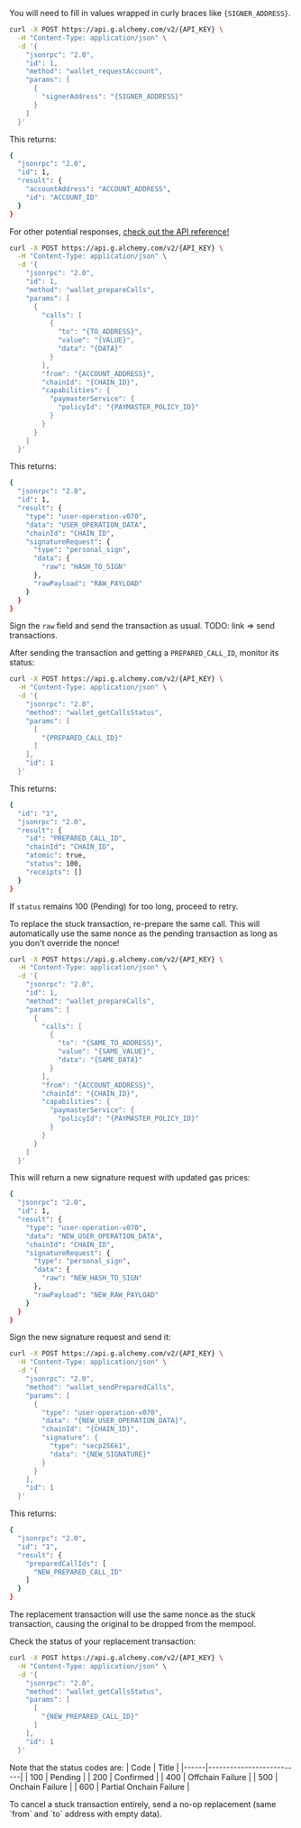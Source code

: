 You will need to fill in values wrapped in curly braces like `{SIGNER_ADDRESS}`.

<Steps>

<Step title="(If needed) Request an account">

```bash
curl -X POST https://api.g.alchemy.com/v2/{API_KEY} \
  -H "Content-Type: application/json" \
  -d '{
    "jsonrpc": "2.0",
    "id": 1,
    "method": "wallet_requestAccount",
    "params": [
      {
        "signerAddress": "{SIGNER_ADDRESS}"
      }
    ]
  }'
```

This returns:

```bash
{
  "jsonrpc": "2.0",
  "id": 1,
  "result": {
    "accountAddress": "ACCOUNT_ADDRESS",
    "id": "ACCOUNT_ID"
  }
}
```

For other potential responses, [check out the API reference!](https://www.alchemy.com/docs/wallets/api-reference/smart-wallets/wallet-api-endpoints/wallet-api-endpoints/wallet-request-account)

</Step>

<Step title="Send initial transaction">

```bash
curl -X POST https://api.g.alchemy.com/v2/{API_KEY} \
  -H "Content-Type: application/json" \
  -d '{
    "jsonrpc": "2.0",
    "id": 1,
    "method": "wallet_prepareCalls",
    "params": [
      {
        "calls": [
          {
            "to": "{TO_ADDRESS}",
            "value": "{VALUE}",
            "data": "{DATA}"
          }
        ],
        "from": "{ACCOUNT_ADDRESS}",
        "chainId": "{CHAIN_ID}",
        "capabilities": {
          "paymasterService": {
            "policyId": "{PAYMASTER_POLICY_ID}"
          }
        }
      }
    ]
  }'
```

This returns:

```bash
{
  "jsonrpc": "2.0",
  "id": 1,
  "result": {
    "type": "user-operation-v070",
    "data": "USER_OPERATION_DATA",
    "chainId": "CHAIN_ID",
    "signatureRequest": {
      "type": "personal_sign",
      "data": {
        "raw": "HASH_TO_SIGN"
      },
      "rawPayload": "RAW_PAYLOAD"
    }
  }
}
```

Sign the `raw` field and send the transaction as usual. TODO: link => send transactions.

</Step>

<Step title="Check transaction status">

After sending the transaction and getting a `PREPARED_CALL_ID`, monitor its status:

```bash
curl -X POST https://api.g.alchemy.com/v2/{API_KEY} \
  -H "Content-Type: application/json" \
  -d '{
    "jsonrpc": "2.0",
    "method": "wallet_getCallsStatus",
    "params": [
      [
        "{PREPARED_CALL_ID}"
      ]
    ],
    "id": 1
  }'
```

This returns:

```bash
{
  "id": "1",
  "jsonrpc": "2.0",
  "result": {
    "id": "PREPARED_CALL_ID",
    "chainId": "CHAIN_ID",
    "atomic": true,
    "status": 100,
    "receipts": []
  }
}
```

If `status` remains 100 (Pending) for too long, proceed to retry.

</Step>

<Step title="Re-prepare the same call with default nonce">

To replace the stuck transaction, re-prepare the same call. This will automatically use the same nonce as the pending transaction as long as you don't override the nonce!

```bash
curl -X POST https://api.g.alchemy.com/v2/{API_KEY} \
  -H "Content-Type: application/json" \
  -d '{
    "jsonrpc": "2.0",
    "id": 1,
    "method": "wallet_prepareCalls",
    "params": [
      {
        "calls": [
          {
            "to": "{SAME_TO_ADDRESS}",
            "value": "{SAME_VALUE}",
            "data": "{SAME_DATA}"
          }
        ],
        "from": "{ACCOUNT_ADDRESS}",
        "chainId": "{CHAIN_ID}",
        "capabilities": {
          "paymasterService": {
            "policyId": "{PAYMASTER_POLICY_ID}"
          }
        }
      }
    ]
  }'
```

This will return a new signature request with updated gas prices:

```bash
{
  "jsonrpc": "2.0",
  "id": 1,
  "result": {
    "type": "user-operation-v070",
    "data": "NEW_USER_OPERATION_DATA",
    "chainId": "CHAIN_ID",
    "signatureRequest": {
      "type": "personal_sign",
      "data": {
        "raw": "NEW_HASH_TO_SIGN"
      },
      "rawPayload": "NEW_RAW_PAYLOAD"
    }
  }
}
```

</Step>

<Step title="Sign and send the replacement transaction">

Sign the new signature request and send it:

```bash
curl -X POST https://api.g.alchemy.com/v2/{API_KEY} \
  -H "Content-Type: application/json" \
  -d '{
    "jsonrpc": "2.0",
    "method": "wallet_sendPreparedCalls",
    "params": [
      {
        "type": "user-operation-v070",
        "data": "{NEW_USER_OPERATION_DATA}",
        "chainId": "{CHAIN_ID}",
        "signature": {
          "type": "secp256k1",
          "data": "{NEW_SIGNATURE}"
        }
      }
    ],
    "id": 1
  }'
```

This returns:

```bash
{
  "jsonrpc": "2.0",
  "id": "1",
  "result": {
    "preparedCallIds": [
      "NEW_PREPARED_CALL_ID"
    ]
  }
}
```

The replacement transaction will use the same nonce as the stuck transaction, causing the original to be dropped from the mempool.

</Step>

<Step title="Monitor the replacement transaction">

Check the status of your replacement transaction:

```bash
curl -X POST https://api.g.alchemy.com/v2/{API_KEY} \
  -H "Content-Type: application/json" \
  -d '{
    "jsonrpc": "2.0",
    "method": "wallet_getCallsStatus",
    "params": [
      [
        "{NEW_PREPARED_CALL_ID}"
      ]
    ],
    "id": 1
  }'
```

Note that the status codes are:
| Code | Title |
|------|--------------------------|
| 100 | Pending |
| 200 | Confirmed |
| 400 | Offchain Failure |
| 500 | Onchain Failure |
| 600 | Partial Onchain Failure |

</Step>

</Steps>

<Tip>
  To cancel a stuck transaction entirely, send a no-op replacement (same `from`
  and `to` address with empty data).
</Tip>
